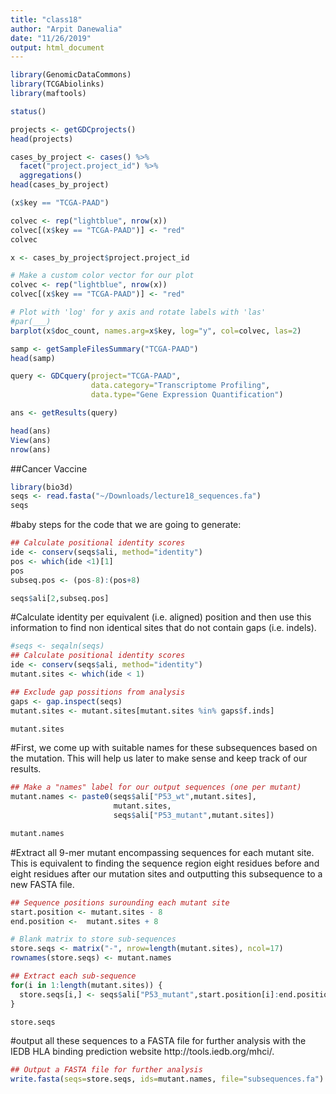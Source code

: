 ```yaml
---
title: "class18"
author: "Arpit Danewalia"
date: "11/26/2019"
output: html_document
---
```


```r
library(GenomicDataCommons)
library(TCGAbiolinks)
library(maftools)
```

```r
status()
```

```r
projects <- getGDCprojects()
head(projects)
```

```r
cases_by_project <- cases() %>%
  facet("project.project_id") %>%
  aggregations()
head(cases_by_project)
```

```r
(x$key == "TCGA-PAAD")
```

```r
colvec <- rep("lightblue", nrow(x))
colvec[(x$key == "TCGA-PAAD")] <- "red"
colvec
```


```r
x <- cases_by_project$project.project_id

# Make a custom color vector for our plot
colvec <- rep("lightblue", nrow(x))
colvec[(x$key == "TCGA-PAAD")] <- "red"

# Plot with 'log' for y axis and rotate labels with 'las'
#par(___)  
barplot(x$doc_count, names.arg=x$key, log="y", col=colvec, las=2)
```

```r
samp <- getSampleFilesSummary("TCGA-PAAD")
head(samp)
```

```r
query <- GDCquery(project="TCGA-PAAD",
                  data.category="Transcriptome Profiling",
                  data.type="Gene Expression Quantification")

ans <- getResults(query)
```

```r
head(ans)
View(ans)
nrow(ans)
```


##Cancer Vaccine 

```r
library(bio3d)
seqs <- read.fasta("~/Downloads/lecture18_sequences.fa")
seqs
```

#baby steps for the code that we are going to generate:
```r
## Calculate positional identity scores
ide <- conserv(seqs$ali, method="identity")
pos <- which(ide <1)[1]
pos
subseq.pos <- (pos-8):(pos+8)

seqs$ali[2,subseq.pos]
```


#Calculate identity per equivalent (i.e. aligned) position and then use this information to find non identical sites that do not contain gaps (i.e. indels).
```r
#seqs <- seqaln(seqs)
## Calculate positional identity scores
ide <- conserv(seqs$ali, method="identity")
mutant.sites <- which(ide < 1) 

## Exclude gap possitions from analysis
gaps <- gap.inspect(seqs)
mutant.sites <- mutant.sites[mutant.sites %in% gaps$f.inds]

mutant.sites
```

#First, we come up with suitable names for these subsequences based on the mutation. This will help us later to make sense and keep track of our results.
```r
## Make a "names" label for our output sequences (one per mutant)
mutant.names <- paste0(seqs$ali["P53_wt",mutant.sites],
                       mutant.sites,
                       seqs$ali["P53_mutant",mutant.sites])

mutant.names
```

#Extract all 9-mer mutant encompassing sequences for each mutant site. This is equivalent to finding the sequence region eight residues before and eight residues after our mutation sites and outputting this subsequence to a new FASTA file.
```r
## Sequence positions surounding each mutant site
start.position <- mutant.sites - 8
end.position <-  mutant.sites + 8

# Blank matrix to store sub-sequences
store.seqs <- matrix("-", nrow=length(mutant.sites), ncol=17)
rownames(store.seqs) <- mutant.names

## Extract each sub-sequence
for(i in 1:length(mutant.sites)) {
  store.seqs[i,] <- seqs$ali["P53_mutant",start.position[i]:end.position[i]]
}

store.seqs
```

#output all these sequences to a FASTA file for further analysis with the IEDB HLA binding prediction website http://tools.iedb.org/mhci/.
```r
## Output a FASTA file for further analysis
write.fasta(seqs=store.seqs, ids=mutant.names, file="subsequences.fa")
```























